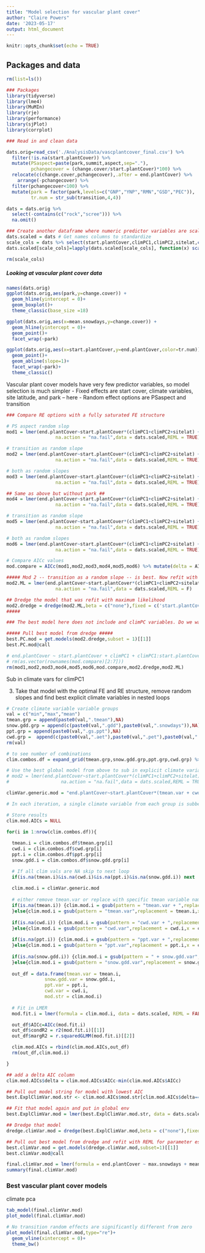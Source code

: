 ```yaml
---
title: "Model selection for vascular plant cover"
author: "Claire Powers"
date: '2023-05-17'
output: html_document
---
```


```r
knitr::opts_chunk$set(echo = TRUE)
```


## Packages and data
```r
rm(list=ls())

### Packages
library(tidyverse)
library(lme4)
library(MuMIn)
library(rje)
library(performance)
library(sjPlot)
library(corrplot)

### Read in and clean data

dats.orig=read_csv('./AnalysisData/vascplantcover_final.csv') %>% 
  filter(!is.na(start.plantCover)) %>% 
  mutate(PSaspect=paste(park,summit,aspect,sep="."),
         pchangecover = (change.cover/start.plantCover)*100) %>% 
  relocate(c(change.cover,pchangecover),.after = end.plantCover) %>% 
    arrange(-pchangecover) %>% 
  filter(pchangecover<100) %>% 
  mutate(park = factor(park,levels=c("GNP","YNP","RMN","GSD","PEC")),
         tr.num = str_sub(transition,4,4))

dats = dats.orig %>% 
  select(-contains(c("rock","scree"))) %>% 
  na.omit()

### Create another dataframe where numeric predictor variables are scaled ###
dats.scaled = dats # Get names columns to standardize
scale_cols = dats %>% select(start.plantCover,climPC1,climPC2,sitelat,contains(c(".tmean",".aet",".pet",".ppt",".snowdays",".gdd"))) %>% names()
dats.scaled[scale_cols]=lapply(dats.scaled[scale_cols], function(x) scale(x))

rm(scale_cols)
```

##### Looking at vascular plant cover data
```r
names(dats.orig)
ggplot(dats.orig,aes(park,y=change.cover)) +
  geom_hline(yintercept = 0)+
  geom_boxplot()+
  theme_classic(base_size =18)

ggplot(dats.orig,aes(x=mean.snowdays,y=change.cover)) +
  geom_hline(yintercept = 0)+
  geom_point()+
  facet_wrap(~park)

ggplot(dats.orig,aes(x=start.plantCover,y=end.plantCover,color=tr.num))+
  geom_point()+
  geom_abline(slope=1)+
  facet_wrap(~park)+
  theme_classic()

```


Vascular plant cover models have very few predictor variables, so model selection is much simpler
- Fixed effects are start cover, climate variables, site latitude, and park -- here
- Random effect options are PSaspect and transition
```r

### Compare RE options with a fully saturated FE structure

# PS aspect random slop
mod1 = lmer(end.plantCover~start.plantCover*(climPC1+climPC2+sitelat) + park + (1|PSaspect),
                  na.action = "na.fail",data = dats.scaled,REML = TRUE)

# transition as random slope
mod2 = lmer(end.plantCover~start.plantCover*(climPC1+climPC2+sitelat) + park + (1|transition),
                  na.action = "na.fail",data = dats.scaled,REML = TRUE)

# both as random slopes
mod3 = lmer(end.plantCover~start.plantCover*(climPC1+climPC2+sitelat) + park + (1|PSaspect) + (1|transition),
                  na.action = "na.fail",data = dats.scaled,REML = TRUE)

## Same as above but without park ##
mod4 = lmer(end.plantCover~start.plantCover*(climPC1+climPC2+sitelat) + (1|PSaspect),
                  na.action = "na.fail",data = dats.scaled,REML = TRUE)

# transition as random slope
mod5 = lmer(end.plantCover~start.plantCover*(climPC1+climPC2+sitelat) + (1|transition),
                  na.action = "na.fail",data = dats.scaled,REML = TRUE)

# both as random slopes
mod6 = lmer(end.plantCover~start.plantCover*(climPC1+climPC2+sitelat) + (1|PSaspect) + (1|transition),
                  na.action = "na.fail",data = dats.scaled,REML = TRUE)

# Compare AICc values
mod.compare = AICc(mod1,mod2,mod3,mod4,mod5,mod6) %>% mutate(delta = AICc-min(AICc)) %>% arrange(delta)

##### Mod 2 -- transition as a random slope -- is best. Now refit with ML and dredge
mod2.ML = lmer(end.plantCover~start.plantCover*(climPC1+climPC2+sitelat) + park + (1|transition),
                  na.action = "na.fail",data = dats.scaled,REML = F)

## Dredge the model that was refit with maximum likelihood
mod2.dredge = dredge(mod2.ML,beta = c("none"),fixed = c('start.plantCover'),trace=2)
#####

### The best model here does not include and climPC variables. Do we want to just fix them? The second best model does include clim PC2

##### Pull best model from dredge #####
best.PC.mod = get.models(mod2.dredge,subset = 1)[[1]]
best.PC.mod@call

# end.plantCover ~ start.plantCover + climPC1 + climPC1:start.plantCover + park + (1 | transition) 
# rm(as.vector(rownames(mod.compare)[2:7]))
rm(mod1,mod2,mod3,mod4,mod5,mod6,mod.compare,mod2.dredge,mod2.ML)
```


Sub in climate vars for climPC1

3. Take that model with the optimal FE and RE structure, remove random slopes and find best explicit climate variables in nested loops
```r

# Create climate variable variable groups
val = c("min","max","mean")
tmean.grp = append(paste0(val,".tmean"),NA)
snow.gdd.grp = append(c(paste0(val,".gdd"),paste0(val,".snowdays")),NA)
ppt.grp = append(paste0(val,".gs.ppt"),NA)
cwd.grp =  append(c(paste0(val,".aet"),paste0(val,".pet"),paste0(val,".wy.ppt")),NA)
rm(val)

# to see number of combinations
clim.combos.df = expand_grid(tmean.grp,snow.gdd.grp,ppt.grp,cwd.grp) %>% filter(rowSums(is.na(.))!=ncol(.))

# Use the best global model from above to sub in explicit climate variables
# mod2 = lmer(end.plantCover~start.plantCover*(climPC1+climPC2+sitelat) + park + (1|transition),
#                   na.action = "na.fail",data = dats.scaled,REML = TRUE)

climVar.generic.mod = "end.plantCover~start.plantCover*(tmean.var + cwd.var + ppt.var + snow.gdd.var + sitelat) + park + (1|transition)"

# In each iteration, a single climate variable from each group is subbed in for the generic climate variables above (i.e., tmean.var is swapped out for mean.tmean). That model is then fit with ML (not REML) and the AIC value is stored in the output table for comparison once the loops are finished running

# Store results
clim.mod.AICs = NULL

for(i in 1:nrow(clim.combos.df)){
  
  tmean.i = clim.combos.df$tmean.grp[i]
  cwd.i = clim.combos.df$cwd.grp[i]
  ppt.i = clim.combos.df$ppt.grp[i]
  snow.gdd.i = clim.combos.df$snow.gdd.grp[i]

  # If all clim vals are NA skip to next loop
  if(is.na(tmean.i)&is.na(cwd.i)&is.na(ppt.i)&is.na(snow.gdd.i)) next
  
  clim.mod.i = climVar.generic.mod
  
  # either remove tmean.var or replace with specific tmean variable name. Repeat the same process for all other clim variable groups
  if(is.na(tmean.i)) {clim.mod.i = gsub(pattern = "tmean.var + ",replacement = "", x = clim.mod.i, fixed = T)
  }else{clim.mod.i = gsub(pattern = "tmean.var",replacement = tmean.i,x = clim.mod.i)}
  
  if(is.na(cwd.i)) {clim.mod.i = gsub(pattern = "cwd.var + ",replacement = "", x = clim.mod.i, fixed = T)
  }else{clim.mod.i = gsub(pattern = "cwd.var",replacement = cwd.i,x = clim.mod.i)}
          
  if(is.na(ppt.i)) {clim.mod.i = gsub(pattern = "ppt.var + ",replacement = "", x = clim.mod.i, fixed = T)
  }else{clim.mod.i = gsub(pattern = "ppt.var",replacement = ppt.i,x = clim.mod.i)}
  
  if(is.na(snow.gdd.i)) {clim.mod.i = gsub(pattern = " + snow.gdd.var",replacement = "", x = clim.mod.i, fixed = T)
  }else{clim.mod.i = gsub(pattern = "snow.gdd.var",replacement = snow.gdd.i,x = clim.mod.i)}
  
  out_df = data.frame(tmean.var = tmean.i,
              snow.gdd.var = snow.gdd.i,
              ppt.var = ppt.i,
              cwd.var = cwd.i,
              mod.str = clim.mod.i)
  
  # Fit in LMER
  mod.fit.i = lmer(formula = clim.mod.i, data = dats.scaled, REML = FALSE, na.action = "na.fail")

  out_df$AICc=AICc(mod.fit.i)
  out_df$condR2 = r2(mod.fit.i)[[1]]
  out_df$margR2 = r.squaredGLMM(mod.fit.i)[[2]]

  clim.mod.AICs = rbind(clim.mod.AICs,out_df)
  rm(out_df,clim.mod.i)

}

## add a delta AIC column
clim.mod.AICs$delta = clim.mod.AICs$AICc-min(clim.mod.AICs$AICc)

## Pull out model string for model with lowest AIC
best.ExplClimVar.mod.str <- clim.mod.AICs$mod.str[clim.mod.AICs$delta==0]

## Fit that model again and put in global env
best.ExplClimVar.mod = lmer(best.ExplClimVar.mod.str, data = dats.scaled, REML = FALSE, na.action = "na.fail")

## Dredge that model
dredge.climVar.mod = dredge(best.ExplClimVar.mod,beta = c("none"),fixed = c('start.plantCover'),trace=2)

## Pull out best model from dredge and refit with REML for parameter estimates
best.climVar.mod = get.models(dredge.climVar.mod,subset=1)[[1]]
best.climVar.mod@call

final.climVar.mod = lmer(formula = end.plantCover ~ max.snowdays + mean.gs.ppt + min.wy.ppt + park + start.plantCover + max.snowdays:start.plantCover + mean.gs.ppt:start.plantCover + min.wy.ppt:start.plantCover + (1 | transition), data = dats.scaled, REML = FALSE, na.action = "na.fail")
summary(final.climVar.mod)

```

### Best vascular plant cover models ###
climate pca
```r

tab_model(final.climVar.mod)
plot_model(final.climVar.mod)

# No transition random effects are significantly different from zero
plot_model(final.climVar.mod,type="re")+
  geom_vline(xintercept = 0)+
  theme_bw()
```


